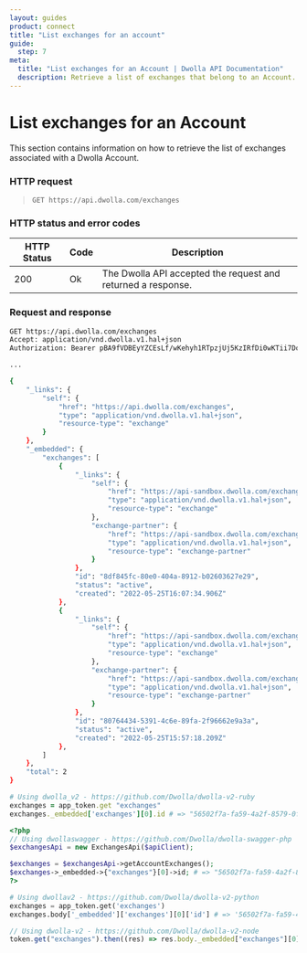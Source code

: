 ```yaml
---
layout: guides
product: connect
title: "List exchanges for an account"
guide:
  step: 7
meta:
  title: "List exchanges for an Account | Dwolla API Documentation"
  description: Retrieve a list of exchanges that belong to an Account.
---
```


# List exchanges for an Account

This section contains information on how to retrieve the list of exchanges associated with a Dwolla Account.

### HTTP request

> `GET https://api.dwolla.com/exchanges`

### HTTP status and error codes

| HTTP Status | Code | Description                                                  |
| ----------- | ---- | ------------------------------------------------------------ |
| 200         | Ok   | The Dwolla API accepted the request and returned a response. |

### Request and response

```bash
GET https://api.dwolla.com/exchanges
Accept: application/vnd.dwolla.v1.hal+json
Authorization: Bearer pBA9fVDBEyYZCEsLf/wKehyh1RTpzjUj5KzIRfDi0wKTii7DqY

...

{
    "_links": {
        "self": {
            "href": "https://api.dwolla.com/exchanges",
            "type": "application/vnd.dwolla.v1.hal+json",
            "resource-type": "exchange"
        }
    },
    "_embedded": {
        "exchanges": [
            {
                "_links": {
                    "self": {
                        "href": "https://api-sandbox.dwolla.com/exchanges/8df845fc-80e0-404a-8912-b02603627e29",
                        "type": "application/vnd.dwolla.v1.hal+json",
                        "resource-type": "exchange"
                    },
                    "exchange-partner": {
                        "href": "https://api-sandbox.dwolla.com/exchange-partners/9b55a4b3-34ae-4607-b2d1-622f1eed77f9",
                        "type": "application/vnd.dwolla.v1.hal+json",
                        "resource-type": "exchange-partner"
                    }
                },
                "id": "8df845fc-80e0-404a-8912-b02603627e29",
                "status": "active",
                "created": "2022-05-25T16:07:34.906Z"
            },
            {
                "_links": {
                    "self": {
                        "href": "https://api-sandbox.dwolla.com/exchanges/80764434-5391-4c6e-89fa-2f96662e9a3a",
                        "type": "application/vnd.dwolla.v1.hal+json",
                        "resource-type": "exchange"
                    },
                    "exchange-partner": {
                        "href": "https://api-sandbox.dwolla.com/exchange-partners/9b55a4b3-34ae-4607-b2d1-622f1eed77f9",
                        "type": "application/vnd.dwolla.v1.hal+json",
                        "resource-type": "exchange-partner"
                    }
                },
                "id": "80764434-5391-4c6e-89fa-2f96662e9a3a",
                "status": "active",
                "created": "2022-05-25T15:57:18.209Z"
            },
        ]
    },
    "total": 2
}
```

```ruby
# Using dwolla_v2 - https://github.com/Dwolla/dwolla-v2-ruby
exchanges = app_token.get "exchanges"
exchanges._embedded['exchanges'][0].id # => "56502f7a-fa59-4a2f-8579-0f8bc9d7b9cc"
```

```php
<?php
// Using dwollaswagger - https://github.com/Dwolla/dwolla-swagger-php
$exchangesApi = new ExchangesApi($apiClient);

$exchanges = $exchangesApi->getAccountExchanges();
$exchanges->_embedded->{"exchanges"}[0]->id; # => "56502f7a-fa59-4a2f-8579-0f8bc9d7b9cc"
?>
```

```python
# Using dwollav2 - https://github.com/Dwolla/dwolla-v2-python
exchanges = app_token.get('exchanges')
exchanges.body['_embedded']['exchanges'][0]['id'] # => '56502f7a-fa59-4a2f-8579-0f8bc9d7b9cc'

```

```javascript
// Using dwolla-v2 - https://github.com/Dwolla/dwolla-v2-node
token.get("exchanges").then((res) => res.body._embedded["exchanges"][0].id); // => '56502f7a-fa59-4a2f-8579-0f8bc9d7b9cc'
```
